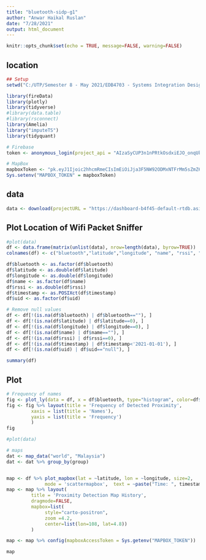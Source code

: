 ```yaml
---
title: "bluetooth-sidp-g1"
author: "Anwar Haikal Ruslan"
date: "7/28/2021"
output: html_document
---
```


```r
knitr::opts_chunk$set(echo = TRUE, message=FALSE, warning=FALSE)
```

## location

```r
## Setup
setwd("C:/UTP/Semester 8 - May 2021/EDB4703 - Systems Integration Design Project")

library(fireData)
library(plotly)
library(tidyverse)
#library(data.table)
#library(rsconnect)
library(Amelia)
library("imputeTS")
library(tidyquant)
```

```r
# Firebase
token <- anonymous_login(project_api = "AIzaSyCUP3n1nPRtkOsdxiEJO_onqUkTCUCRV1E")

# MapBox
mapboxToken <- "pk.eyJ1Ijoic2hhcmRmeCIsImEiOiJja3F5NW92ODMxNTFrMm5sZmZ6aHRydWx6In0.3nyrkR9ke5BF9TPK0rg29g"
Sys.setenv("MAPBOX_TOKEN" = mapboxToken)

```

##  data
```r
data <- download(projectURL = "https://dashboard-b4f45-default-rtdb.asia-southeast1.firebasedatabase.app/", fileName = "BluetoothDetection")
```


## Plot Location of Wifi Packet Sniffer
```r
#plot(data)
df <- data.frame(matrix(unlist(data), nrow=length(data), byrow=TRUE))
colnames(df) <- c("bluetooth","latitude","longitude", "name", "rssi", "timestamp", "uid")

df$bluetooth <- as.factor(df$bluetooth)
df$latitude <- as.double(df$latitude)
df$longitude <- as.double(df$longitude)
df$name <- as.factor(df$name)
df$rssi <- as.double(df$rssi)
df$timestamp <- as.POSIXct(df$timestamp)
df$uid <- as.factor(df$uid)

# Remove null values
df <- df[!(is.na(df$bluetooth) | df$bluetooth==""), ]
df <- df[!(is.na(df$latitude) | df$latitude==0), ]
df <- df[!(is.na(df$longitude) | df$longitude==0), ]
df <- df[!(is.na(df$name) | df$name==""), ]
df <- df[!(is.na(df$rssi) | df$rssi==0), ]
df <- df[!(is.na(df$timestamp) | df$timestamp<'2021-01-01'), ]
df <- df[!(is.na(df$uid) | df$uid=="null"), ]

summary(df)
```

## Plot 
```r
# Frequency of names
fig <- plot_ly(data = df, x = df$bluetooth, type="histogram", color=df$name)
fig <- fig %>% layout(title = 'Frequency of Detected Proximity',
         xaxis = list(title = 'Names'),
         yaxis = list(title = 'Frequency')
         )
fig
```

```r
#plot(data)

# maps
dat <- map_data("world", "Malaysia") 
dat <- dat %>% group_by(group)


map <- df %>% plot_mapbox(lat = ~latitude, lon = ~longitude, size=2,
              mode = 'scattermapbox',  text = ~paste("Time: ", timestamp, "<br>Proximity of:", bluetooth), color=~name)
map <- map %>% layout(
         title = 'Proximity Detection Map History',
         dragmode=FALSE,
         mapbox=list(
              style="carto-positron",
              zoom =4.2,
              center=list(lon=108, lat=4.8))
         ) 

map <- map %>% config(mapboxAccessToken = Sys.getenv("MAPBOX_TOKEN"))

map
```